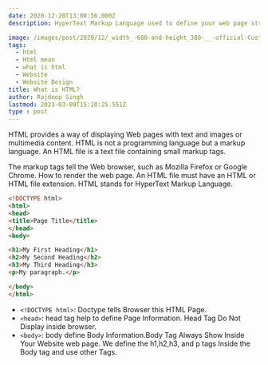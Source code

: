 ```yaml
---
date: 2020-12-20T13:00:56.000Z
description: HyperText Markup Language used to define your web page structure inside your web browser.

image: /images/post/2020/12/_width_-680-and-height_380-__-official-Custom-Blog-Image-Size-.png
tags:
  - html
  - Html mean
  - what is html
  - Website
  - Website Design
title: What is HTML?
author: Rajdeep Singh
lastmod: 2023-03-09T15:10:25.551Z
type : post
---
```


HTML provides a way of displaying Web pages with text and images or multimedia content. HTML is not a programming language but a markup language. An HTML file
is a text file containing small markup tags.

The markup tags tell the Web browser, such as Mozilla Firefox or Google Chrome. How to render the web page. An HTML file must have an HTML or HTML file
extension. HTML stands for HyperText Markup Language.

```html
<!DOCTYPE html>
<html>
<head>
<title>Page Title</title>
</head>
<body>

<h1>My First Heading</h1>
<h2>My Second Heading</h2>
<h3>My Third Heading</h3>
<p>My paragraph.</p>

</body>
</html>
```

- `<!DOCTYPE html>`: Doctype tells Browser this HTML Page.
- `<head>`: head tag help to define Page Information. Head Tag Do Not Display inside browser.
- `<body>`: body define Body Information.Body Tag Always Show Inside Your  Website web page. We define the h1,h2,h3, and p tags Inside the Body tag and use other Tags.
